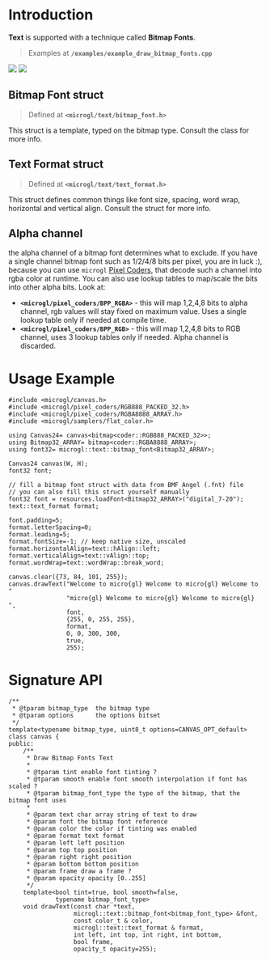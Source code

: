 # Introduction

**Text** is supported with a technique called **Bitmap Fonts**.

> Examples at **`/examples/example_draw_bitmap_fonts.cpp`** 

<div style={{margin: "auto" }}>
<img src="/images/canvas_text.png" style={{height:"250px", display: "inline-block"}} />
<img src="/images/canvas_text_2.png" style={{height:"250px", display:"inline-block"}} />
</div>

## Bitmap Font struct
> Defined at **`<microgl/text/bitmap_font.h>`** 

This struct is a template, typed on the bitmap type. Consult the class for more info.

## Text Format struct
> Defined at **`<microgl/text/text_format.h>`** 

This struct defines common things like font size, spacing, word wrap, horizontal and vertical align.
Consult the struct for more info.

## Alpha channel
the alpha channel of a bitmap font determines what to exclude. If you have a single channel bitmap
font such as 1/2/4/8 bits per pixel, you are in luck :), because you can use `microgl` [Pixel Coders](pixel-coders),
that decode such a channel into rgba color at runtime. You can also use lookup tables to map/scale the bits
into other alpha bits. Look at:
- **`<microgl/pixel_coders/BPP_RGBA>`** - this will map 1,2,4,8 bits to alpha channel, rgb values will stay
fixed on maximum value. Uses a single lookup table only if needed at compile time.
- **`<microgl/pixel_coders/BPP_RGB>`** - this will map 1,2,4,8 bits to RGB channel, uses 
3 lookup tables only if needed. Alpha channel is discarded.

# Usage Example

```lang=cpp
#include <microgl/canvas.h>
#include <microgl/pixel_coders/RGB888_PACKED_32.h>
#include <microgl/pixel_coders/RGBA8888_ARRAY.h>
#include <microgl/samplers/flat_color.h>

using Canvas24= canvas<bitmap<coder::RGB888_PACKED_32>>;
using Bitmap32_ARRAY= bitmap<coder::RGBA8888_ARRAY>;
using font32= microgl::text::bitmap_font<Bitmap32_ARRAY>;

Canvas24 canvas(W, H);
font32 font;

// fill a bitmap font struct with data from BMF Angel (.fnt) file
// you can also fill this struct yourself manually
font32 font = resources.loadFont<Bitmap32_ARRAY>("digital_7-20");
text::text_format format;

font.padding=5;
format.letterSpacing=0;
format.leading=5;
format.fontSize=-1; // keep native size, unscaled
format.horizontalAlign=text::hAlign::left;
format.verticalAlign=text::vAlign::top;
format.wordWrap=text::wordWrap::break_word;

canvas.clear({73, 84, 101, 255});
canvas.drawText("Welcome to micro{gl} Welcome to micro{gl} Welcome to "
                "micro{gl} Welcome to micro{gl} Welcome to micro{gl} ",
                font,
                {255, 0, 255, 255},
                format,
                0, 0, 300, 300,
                true,
                255);

```

# Signature API

```lang=cpp
/**
 * @tparam bitmap_type  the bitmap type
 * @tparam options      the options bitset
 */
template<typename bitmap_type, uint8_t options=CANVAS_OPT_default>
class canvas {
public:
    /**
     * Draw Bitmap Fonts Text
     *
     * @tparam tint enable font tinting ?
     * @tparam smooth enable font smooth interpolation if font has scaled ?
     * @tparam bitmap_font_type the type of the bitmap, that the bitmap font uses
     *
     * @param text char array string of text to draw
     * @param font the bitmap font reference
     * @param color the color if tinting was enabled
     * @param format text format
     * @param left left position
     * @param top top position
     * @param right right position
     * @param bottom bottom position
     * @param frame draw a frame ?
     * @param opacity opacity [0..255]
     */
    template<bool tint=true, bool smooth=false, 
             typename bitmap_font_type>
    void drawText(const char *text, 
                  microgl::text::bitmap_font<bitmap_font_type> &font, 
                  const color_t & color,
                  microgl::text::text_format & format,
                  int left, int top, int right, int bottom, 
                  bool frame, 
                  opacity_t opacity=255);

```

